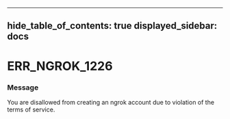 

---
hide_table_of_contents: true
displayed_sidebar: docs
---


# ERR_NGROK_1226

### Message
You are disallowed from creating an ngrok account due to violation of the terms of service.

<ErrorDetails />



